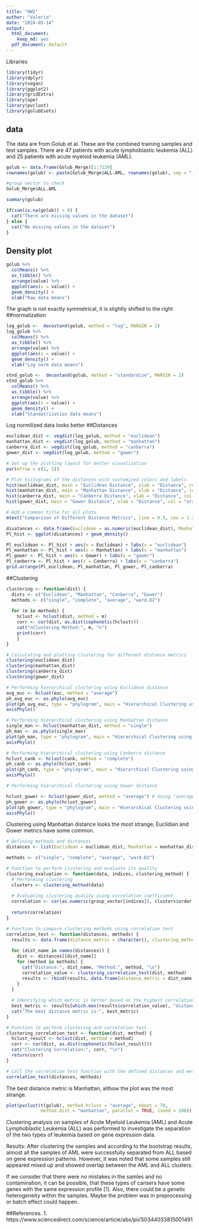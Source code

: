 ---
title: "HW2"
author: "Valeria"
date: "2024-05-14"
output:
  html_document:
    keep_md: yes
  pdf_document: default
---

Libraries
```{r}
library(tidyr)
library(dplyr)
library(vegan)
library(ggplot2)
library(gridExtra)
library(ape)
library(pvclust)
library(golubEsets)
```

## data

The data are from Golub et al. These are the combined training samples and test samples. There are 47 patients with acute lymphoblastic leukemia (ALL) and 25 patients with acute myeloid leukemia (AML).

```{r}
golub <- data.frame(Golub_Merge)[1:7129]
rownames(golub) <- paste(Golub_Merge$ALL.AML, rownames(golub), sep = "_")

#group vector to check
Golub_Merge$ALL.AML

```

```{r}
summary(golub)
```
```{r}
if(sum(is.na(golub)) > 0) {
  cat("There are missing values in the dataset")
} else {
  cat("No missing values in the dataset")
}
```
## Density plot
```{r}

golub %>%
  colMeans() %>%
  as_tibble() %>%
  arrange(value) %>%
  ggplot(aes(x = value)) +
  geom_density() +
  xlab("Raw data means")

```
The graph is not exactly symmetrical, it is slightly shifted to the right
##normalization


```{r}
log_golub <-  decostand(golub, method = "log", MARGIN = 2)
log_golub %>%
  colMeans() %>%
  as_tibble() %>%
  arrange(value) %>%
  ggplot(aes(x = value)) +
  geom_density() +
  xlab("Log norm data means")


```
```{r}
stnd_golub <-  decostand(golub, method = "standardize", MARGIN = 2)
stnd_golub %>%
  colMeans() %>%
  as_tibble() %>%
  arrange(value) %>%
  ggplot(aes(x = value)) +
  geom_density() +
  xlab("Standatrization data means")


```
Log normilized data looks better 
##Distances
```{r}
euclidean_dist <- vegdist(log_golub, method = "euclidean")
manhattan_dist <- vegdist(log_golub, method = "manhattan")
canberra_dist <- vegdist(log_golub, method = "canberra")
gower_dist <- vegdist(log_golub, method = "gower")

# Set up the plotting layout for better visualization
par(mfrow = c(2, 3))

# Plot histograms of the distances with customized colors and labels
hist(euclidean_dist, main = "Euclidean Distance", xlab = "Distance", col = "skyblue", border = "black")
hist(manhattan_dist, main = "Manhattan Distance", xlab = "Distance", col = "lightgreen", border = "black")
hist(canberra_dist, main = "Canberra Distance", xlab = "Distance", col = "salmon", border = "black")
hist(gower_dist, main = "Gower Distance", xlab = "Distance", col = "orange", border = "black")

# Add a common title for all plots
mtext("Comparison of Different Distance Metrics", line = 0.5, cex = 1.2, outer = TRUE)
```


```{r}
disatances <- data.frame(Euclidean = as.numeric(euclidean_dist), Manhattan = as.numeric(manhattan_dist), Canberra = as.numeric(canberra_dist),Gower = as.numeric(gower_dist))
Pl_hist <- ggplot(disatances) + geom_density()

Pl_euclidean <- Pl_hist + aes(x = Euclidean) + labs(x = "euclidean")
Pl_manhattan <- Pl_hist + aes(x = Manhattan) + labs(x = "manhattan")
Pl_gower <- Pl_hist + aes(x = Gower) + labs(x = "gower")
Pl_canberra <- Pl_hist + aes(x = Canberra) + labs(x = "canberra")
grid.arrange(Pl_euclidean, Pl_manhattan, Pl_gower, Pl_canberra)
```

##Clustering
```{r}

clustering <- function(dist) {
  dists <- c("Euclidean", "Manhattan", "Canberra", "Gower")
  methods <- c("single", "complete", "average", "ward.D2")
  
  for (m in methods) {
    hclust <- hclust(dist, method = m)
    corr <- cor(dist, as.dist(cophenetic(hclust)))
    cat("nClustering Method:", m, "n")
    print(corr)
    }
}

# Calculating and plotting clustering for different distance metrics
clustering(euclidean_dist)
clustering(manhattan_dist)
clustering(canberra_dist)
clustering(gower_dist)

# Performing hierarchical clustering using Euclidean distance
avg_euc <- hclust(euc, method = "average")
ph_avg_euc <- as.phylo(avg_euc)
plot(ph_avg_euc, type = "phylogram", main = "Hierarchical Clustering using Euclidean Distance")
axisPhylo()

# Performing hierarchical clustering using Manhattan distance
single_man <- hclust(manhattan_dist, method = "single")
ph_man <- as.phylo(single_man)
plot(ph_man, type = "phylogram", main = "Hierarchical Clustering using Manhattan Distance")
axisPhylo()

# Performing hierarchical clustering using Canberra distance
hclust_canb <- hclust(canb, method = "complete")
ph_canb <- as.phylo(hclust_canb)
plot(ph_canb, type = "phylogram", main = "Hierarchical Clustering using Canberra Distance")
axisPhylo()

# Performing hierarchical clustering using Gower distance

hclust_gower <- hclust(gower_dist, method = "average") # Using "average" method for Gower distance
ph_gower <- as.phylo(hclust_gower)
plot(ph_gower, type = "phylogram", main = "Hierarchical Clustering using Gower Distance")
axisPhylo()
```
Clustering using Manhattan distance looks the most strange, Euclidian and Gower metrics have some common.
```{R}
# Defining methods and distances
distances <- list(Euclidean = euclidean_dist, Manhattan = manhattan_dist, Canberra = canberra_dist, Gower = gower_dist)

methods <- c("single", "complete", "average", "ward.D2")

# Function to perform clustering and evaluate its quality
clustering_evaluation <- function(data, indices, clustering_method) {
  # Performing clustering
  clusters <- clustering_method(data)
  
  # Evaluating clustering quality using correlation coefficient
  correlation <- cor(as.numeric(group_vector[indices]), clusters$order, method = "spearman")
  
  return(correlation)
}

# Function to compare clustering methods using correlation test
correlation_test <- function(distances, methods) {
  results <- data.frame(distance_metric = character(), clustering_method = character(), correlation_value = numeric())
  
  for (dist_name in names(distances)) {
    dist <- distances[[dist_name]]
    for (method in methods) {
      cat("Distance:", dist_name, "Method:", method, "\n")
      correlation_value <- clustering_correlation_test(dist, method)
      results <- rbind(results, data.frame(distance_metric = dist_name, clustering_method = method, correlation_value = correlation_value))
    }
  }
  
  # Identifying which metric is better based on the highest correlation value
  best_metric <- results[which.max(results$correlation_value), "distance_metric"]
  cat("The best distance metric is:", best_metric)
}

# Function to perform clustering and correlation test
clustering_correlation_test <- function(dist, method) {
  hclust_result <- hclust(dist, method = method)
  corr <- cor(dist, as.dist(cophenetic(hclust_result)))
  cat("Clustering Correlation:", corr, "\n")
  return(corr)
}

# Call the correlation test function with the defined distances and methods
correlation_test(distances, methods)

```
The best distance metric is Manhattan, althow the plot was the most strange. 

```{r, fig.width=10, fig.height=5}
plot(pvclust(t(golub), method.hclust = "average", nboot = 70, 
             method.dist = "manhattan", parallel = TRUE, iseed = 100))


```

Сlustering analysis on samples of Acute Myeloid Leukemia (AML) and Acute Lymphoblastic Leukemia (ALL) was performed to investigate the separation of the two types of leukemia based on gene expression data.

Results:
After clustering the samples and according to the bootstrap results, almost all the samples of AML were successfully separated from ALL based on gene expression patterns. However, it was noted that some samples still appeared mixed up and showed overlap between the AML and ALL clusters.

If we consider that there were no mistakes in the samles and no contamination, it can be possible, that these types of cansers have some genes with the same expression profile [1]. Also, there could be a genetic heterogeneity within the samples. Maybe the problem was in preprocessing or batch effect could happen.

##References. 
1. https://www.sciencedirect.com/science/article/abs/pii/S0344033815001491